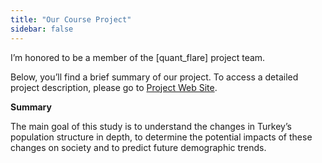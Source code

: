 ```yaml
---
title: "Our Course Project"
sidebar: false 
---
```


I'm honored to be a member of the \[quant_flare\] project team.

Below, you'll find a brief summary of our project. To access a detailed project description, please go to [Project Web Site](https://emu-hacettepe-analytics.github.io/emu430-fall2023-team-quant_flare/).

**Summary**

The main goal of this study is to understand the changes in Turkey's population structure in depth, to determine the potential impacts of these changes on society and to predict future demographic trends.

